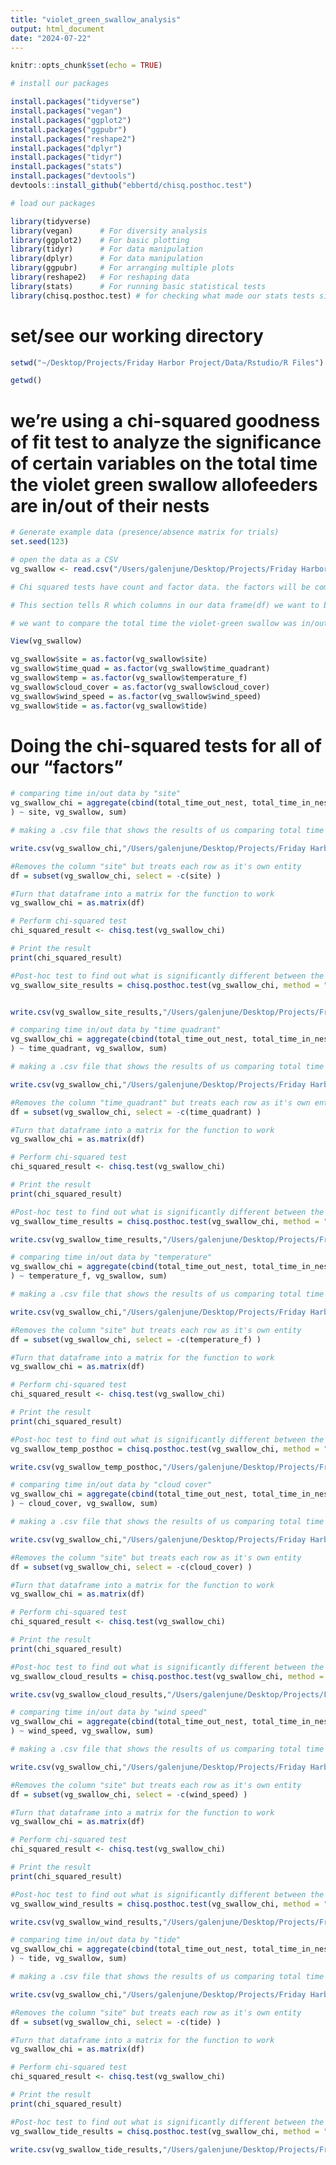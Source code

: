 ---
title: "violet_green_swallow_analysis"
output: html_document
date: "2024-07-22"
---

```{r setup, include=FALSE}
knitr::opts_chunk$set(echo = TRUE)
```


```{r}
# install our packages

install.packages("tidyverse")
install.packages("vegan")
install.packages("ggplot2")
install.packages("ggpubr")
install.packages("reshape2")
install.packages("dplyr")
install.packages("tidyr")
install.packages("stats")
install.packages("devtools")
devtools::install_github("ebbertd/chisq.posthoc.test")

```

```{r}
# load our packages

library(tidyverse)
library(vegan)      # For diversity analysis
library(ggplot2)    # For basic plotting
library(tidyr)      # For data manipulation
library(dplyr)      # For data manipulation
library(ggpubr)     # For arranging multiple plots
library(reshape2)   # For reshaping data
library(stats)      # For running basic statistical tests
library(chisq.posthoc.test) # for checking what made our stats tests significant

```


# set/see our working directory

```{r}
setwd("~/Desktop/Projects/Friday Harbor Project/Data/Rstudio/R Files")

getwd()
```


# we're using a chi-squared goodness of fit test to analyze the significance of certain variables on the total time the violet green swallow allofeeders are in/out of their nests

```{r}
# Generate example data (presence/absence matrix for trials)
set.seed(123)
```

```{r}
# open the data as a CSV
vg_swallow <- read.csv("/Users/galenjune/Desktop/Projects/Friday Harbor Project/Data/Rstudio/R Files/Data Frame/violet_green_swallow_data_final.csv", header = TRUE)
```

```{r}
# Chi squared tests have count and factor data. the factors will be compared against the count data to test to see if any of those factors are significant.

# This section tells R which columns in our data frame(df) we want to be "factors" in our chi squared test. total time in/ out will be our count data

# we want to compare the total time the violet-green swallow was in/out of their nests against which site, time of day (split into quadrants), temperature (F), cloud cover, wind speed, and tidal height

View(vg_swallow)

vg_swallow$site = as.factor(vg_swallow$site)
vg_swallow$time_quad = as.factor(vg_swallow$time_quadrant)
vg_swallow$temp = as.factor(vg_swallow$temperature_f)
vg_swallow$cloud_cover = as.factor(vg_swallow$cloud_cover)
vg_swallow$wind_speed = as.factor(vg_swallow$wind_speed)
vg_swallow$tide = as.factor(vg_swallow$tide)
```

##################################################################

# Doing the chi-squared tests for all of our "factors"

```{r}

# comparing time in/out data by "site"
vg_swallow_chi = aggregate(cbind(total_time_out_nest, total_time_in_nest
) ~ site, vg_swallow, sum)

# making a .csv file that shows the results of us comparing total time in/out for all our sites

write.csv(vg_swallow_chi,"/Users/galenjune/Desktop/Projects/Friday Harbor Project/Data/Rstudio/R Files/vg_swallow_chi_results/site/vg_swallow_aggregate_by_site.csv", row.names = TRUE)

#Removes the column "site" but treats each row as it's own entity
df = subset(vg_swallow_chi, select = -c(site) )

#Turn that dataframe into a matrix for the function to work
vg_swallow_chi = as.matrix(df)

# Perform chi-squared test
chi_squared_result <- chisq.test(vg_swallow_chi)

# Print the result
print(chi_squared_result)

#Post-hoc test to find out what is significantly different between the combinations
vg_swallow_site_results = chisq.posthoc.test(vg_swallow_chi, method = "bonferroni")


write.csv(vg_swallow_site_results,"/Users/galenjune/Desktop/Projects/Friday Harbor Project/Data/Rstudio/R Files/vg_swallow_chi_results/site/vg_swallow_aggregate_by_site_posthoc.csv", row.names = TRUE)

```

##################################################################

```{r}

# comparing time in/out data by "time quadrant"
vg_swallow_chi = aggregate(cbind(total_time_out_nest, total_time_in_nest
) ~ time_quadrant, vg_swallow, sum)

# making a .csv file that shows the results of us comparing total time in/out for all our time quadrants

write.csv(vg_swallow_chi,"/Users/galenjune/Desktop/Projects/Friday Harbor Project/Data/Rstudio/R Files/vg_swallow_chi_results/time_quadrant/vg_swallow_aggregate_by_time_quadrant.csv", row.names = TRUE)

#Removes the column "time_quadrant" but treats each row as it's own entity
df = subset(vg_swallow_chi, select = -c(time_quadrant) )

#Turn that dataframe into a matrix for the function to work
vg_swallow_chi = as.matrix(df)

# Perform chi-squared test
chi_squared_result <- chisq.test(vg_swallow_chi)

# Print the result
print(chi_squared_result)

#Post-hoc test to find out what is significantly different between the combinations
vg_swallow_time_results = chisq.posthoc.test(vg_swallow_chi, method = "bonferroni")

write.csv(vg_swallow_time_results,"/Users/galenjune/Desktop/Projects/Friday Harbor Project/Data/Rstudio/R Files/vg_swallow_chi_results/time_quadrant/vg_swallow_aggregate_by_timequadrant_posthoc.csv", row.names = TRUE)
```

##################################################################

```{r}

# comparing time in/out data by "temperature"
vg_swallow_chi = aggregate(cbind(total_time_out_nest, total_time_in_nest
) ~ temperature_f, vg_swallow, sum)

# making a .csv file that shows the results of us comparing total time in/out in different temperatures

write.csv(vg_swallow_chi,"/Users/galenjune/Desktop/Projects/Friday Harbor Project/Data/Rstudio/R Files/vg_swallow_chi_results/temperature/vg_swallow_aggregate_by_temperature_f.csv", row.names = TRUE)

#Removes the column "site" but treats each row as it's own entity
df = subset(vg_swallow_chi, select = -c(temperature_f) )

#Turn that dataframe into a matrix for the function to work
vg_swallow_chi = as.matrix(df)

# Perform chi-squared test
chi_squared_result <- chisq.test(vg_swallow_chi)

# Print the result
print(chi_squared_result)

#Post-hoc test to find out what is significantly different between the combinations
vg_swallow_temp_posthoc = chisq.posthoc.test(vg_swallow_chi, method = "bonferroni")

write.csv(vg_swallow_temp_posthoc,"/Users/galenjune/Desktop/Projects/Friday Harbor Project/Data/Rstudio/R Files/vg_swallow_chi_results/temperature/vg_swallow_aggregate_by_temperature_f_posthoc.csv", row.names = TRUE)
```

##################################################################

```{r}

# comparing time in/out data by "cloud cover"
vg_swallow_chi = aggregate(cbind(total_time_out_nest, total_time_in_nest
) ~ cloud_cover, vg_swallow, sum)

# making a .csv file that shows the results of us comparing total time in/out for all our different types of cloud cover

write.csv(vg_swallow_chi,"/Users/galenjune/Desktop/Projects/Friday Harbor Project/Data/Rstudio/R Files/vg_swallow_chi_results/cloud_cover/vg_swallow_aggregate_by_cloud_cover.csv", row.names = TRUE)

#Removes the column "site" but treats each row as it's own entity
df = subset(vg_swallow_chi, select = -c(cloud_cover) )

#Turn that dataframe into a matrix for the function to work
vg_swallow_chi = as.matrix(df)

# Perform chi-squared test
chi_squared_result <- chisq.test(vg_swallow_chi)

# Print the result
print(chi_squared_result)

#Post-hoc test to find out what is significantly different between the combinations
vg_swallow_cloud_results = chisq.posthoc.test(vg_swallow_chi, method = "bonferroni")

write.csv(vg_swallow_cloud_results,"/Users/galenjune/Desktop/Projects/Friday Harbor Project/Data/Rstudio/R Files/vg_swallow_chi_results/cloud_cover/vg_swallow_aggregate_by_cloud_cover_posthoc.csv", row.names = TRUE)
```

##################################################################

```{r}

# comparing time in/out data by "wind speed"
vg_swallow_chi = aggregate(cbind(total_time_out_nest, total_time_in_nest
) ~ wind_speed, vg_swallow, sum)

# making a .csv file that shows the results of us comparing total time in/out in different wind speeds

write.csv(vg_swallow_chi,"/Users/galenjune/Desktop/Projects/Friday Harbor Project/Data/Rstudio/R Files/vg_swallow_chi_results/wind_speed/vg_swallow_aggregate_by_wind_speed.csv", row.names = TRUE)

#Removes the column "site" but treats each row as it's own entity
df = subset(vg_swallow_chi, select = -c(wind_speed) )

#Turn that dataframe into a matrix for the function to work
vg_swallow_chi = as.matrix(df)

# Perform chi-squared test
chi_squared_result <- chisq.test(vg_swallow_chi)

# Print the result
print(chi_squared_result)

#Post-hoc test to find out what is significantly different between the combinations
vg_swallow_wind_results = chisq.posthoc.test(vg_swallow_chi, method = "bonferroni")

write.csv(vg_swallow_wind_results,"/Users/galenjune/Desktop/Projects/Friday Harbor Project/Data/Rstudio/R Files/vg_swallow_chi_results/wind_speed/vg_swallow_aggregate_by_wind_speed_posthoc.csv", row.names = TRUE)
```

##################################################################

```{r}

# comparing time in/out data by "tide"
vg_swallow_chi = aggregate(cbind(total_time_out_nest, total_time_in_nest
) ~ tide, vg_swallow, sum)

# making a .csv file that shows the results of us comparing total time in/out in different wind speeds

write.csv(vg_swallow_chi,"/Users/galenjune/Desktop/Projects/Friday Harbor Project/Data/Rstudio/R Files/vg_swallow_chi_results/tide/vg_swallow_aggregate_by_tide.csv", row.names = TRUE)

#Removes the column "site" but treats each row as it's own entity
df = subset(vg_swallow_chi, select = -c(tide) )

#Turn that dataframe into a matrix for the function to work
vg_swallow_chi = as.matrix(df)

# Perform chi-squared test
chi_squared_result <- chisq.test(vg_swallow_chi)

# Print the result
print(chi_squared_result)

#Post-hoc test to find out what is significantly different between the combinations
vg_swallow_tide_results = chisq.posthoc.test(vg_swallow_chi, method = "bonferroni")

write.csv(vg_swallow_tide_results,"/Users/galenjune/Desktop/Projects/Friday Harbor Project/Data/Rstudio/R Files/vg_swallow_chi_results/tide/vg_swallow_aggregate_by_tide_posthoc.csv", row.names = TRUE)
```

##################################################################